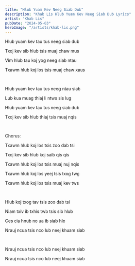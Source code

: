 ```yaml
---
title: "Hlub Yuam Kev Neeg Siab Dub"
description: "Khab Lis Hlub Yuam Kev Neeg Siab Dub Lyrics"
artist: "Khab Lis"
pubDate: "2024-05-03"
heroImage: "/artists/khab-lis.png"
---
```


Hlub yuam kev tau tus neeg siab dub

Txoj kev sib hlub tsis muaj chaw mus

Vim hlub tau koj yog neeg siab ntau

Txawm hlub koj los tsis muaj chaw xaus

<br />

Hlub yuam kev tau tus neeg ntau siab

Lub kua muag thiaj li ntws sis lug

Hlub yuam kev tau tus neeg siab dub

Txoj kev sib hlub thiaj tsis muaj nqis

<br />

Chorus:

Txawm hlub koj los tsis zoo dab tsi

Txoj kev sib hlub koj saib qis qis

Txawm hlub koj los tsis muaj nuj nqis

Txawm hlub koj los yeej tsis txog twg

Txawm hlub koj los tsis muaj kev tws

<br />

Hlub koj txog tav tsis zoo dab tsi

Niam txiv ib txhis twb tsis sib hlub

Ces cia hnub no ua ib siab hlo

Nrauj ncua tsis nco lub neej khuam siab

<br />

Nrauj ncua tsis nco lub neej khuam siab

Nrauj ncua tsis nco lub neej khuam siab
